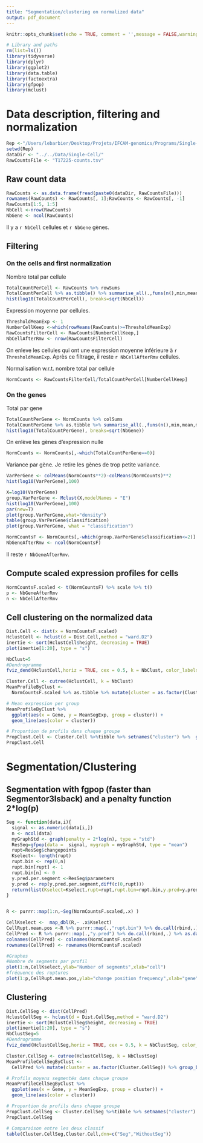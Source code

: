 ```yaml
---
title: "Segmentation/clustering on normalized data"
output: pdf_document
---
```


```r
knitr::opts_chunk$set(echo = TRUE, comment = '',message = FALSE,warning = FALSE)
```



```r
# Library and paths
rm(list=ls())
library(tidyverse)
library(dplyr)
library(ggplot2)
library(data.table)
library(factoextra)
library(gfpop)
library(mclust)
```



# Data description, filtering and normalization
```r
Rep <-"/Users/lebarbier/Desktop/Projets/IFCAM-genomics/Programs/Single-Cell" 
setwd(Rep)
dataDir <- "../../Data/Single-Cell/"
RawCountsFile <- "T17225-counts.tsv"
```

## Raw count data
```r
RawCounts <- as.data.frame(fread(paste0(dataDir, RawCountsFile)))
rownames(RawCounts) <- RawCounts[, 1];RawCounts <- RawCounts[, -1]
RawCounts[1:5, 1:5]
NbCell <-nrow(RawCounts) 
NbGene <- ncol(RawCounts)
```

Il y a `r NbCell` cellules et `r NbGene` gènes.



## Filtering 

### On the cells and first normalization

Nombre total par cellule 
```r
TotalCountPerCell <- RawCounts %>% rowSums 
TotalCountPerCell %>% as.tibble() %>% summarise_all(.,funs(n(),min,mean,median,max))
hist(log10(TotalCountPerCell), breaks=sqrt(NbCell))
```


Expression moyenne par cellules. 
```r
ThresholdMeanExp <- 1
NumberCellKeep <-which(rowMeans(RawCounts)>=ThresholdMeanExp)
RawCountsFilterCell <- RawCounts[NumberCellKeep,]
NbCellAfterRmv <- nrow(RawCountsFilterCell)
```
On enleve les cellules qui ont une expression moyenne inférieure à `r ThresholdMeanExp`. Après ce filtrage, il reste `r NbCellAfterRmv` cellules.


Normalisation w.r.t. nombre total par cellule
```r
NormCounts <- RawCountsFilterCell/TotalCountPerCell[NumberCellKeep]
```


### On the genes
Total par gene 
```r
TotalCountPerGene <- NormCounts %>% colSums
TotalCountPerGene %>% as.tibble %>% summarise_all(.,funs(n(),min,mean,median,max))
hist(log10(TotalCountPerGene), breaks=sqrt(NbGene))
```


On enlève les gènes d'expression nulle
```r
NormCounts <- NormCounts[,-which(TotalCountPerGene==0)]
```

Variance par gène. Je retire les gènes de trop petite variance. 
```r
VarPerGene <- colMeans(NormCounts**2)-colMeans(NormCounts)**2
hist(log10(VarPerGene),100)

X=log10(VarPerGene)
group.VarPerGene <- Mclust(X,modelNames = "E")
hist(log10(VarPerGene),100)
par(new=T)
plot(group.VarPerGene,what="density")
table(group.VarPerGene$classification)
plot(group.VarPerGene, what = "classification")

NormCountsF <- NormCounts[,-which(group.VarPerGene$classification<=2)]
NbGeneAfterRmv <- ncol(NormCountsF)
```
Il reste `r NbGeneAfterRmv`.


## Compute scaled expression profiles for cells
```r
NormCountsF.scaled <- t(NormCountsF) %>% scale %>% t()
p <- NbGeneAfterRmv
n <- NbCellAfterRmv
```


## Cell clustering on the normalized data
```r
Dist.Cell <- dist(x = NormCountsF.scaled)
HclustCell <- hclust(d = Dist.Cell,method = "ward.D2")
inertie <- sort(HclustCell$height, decreasing = TRUE)
plot(inertie[1:20], type = "s")

NbClust=5
#Dendrogramme
fviz_dend(HclustCell,horiz = TRUE, cex = 0.5, k = NbClust, color_labels_by_k = TRUE)

Cluster.Cell <- cutree(HclustCell, k = NbClust)
MeanProfileByClust <-
  NormCountsF.scaled %>% as.tibble %>% mutate(cluster = as.factor(Cluster.Cell)) %>% group_by(cluster) %>%  summarise_all(funs(mean))  %>% gather(value = MeanSegExp, key = Gene, -cluster) 

# Mean expression per group 
MeanProfileByClust %>%
  ggplot(aes(x = Gene, y = MeanSegExp, group = cluster)) +
  geom_line(aes(color = cluster))

# Proportion de profils dans chaque groupe
PropClust.Cell <- Cluster.Cell %>%tibble %>% setnames("cluster") %>%  group_by(cluster) %>% summarise(NbCell=n()) 
PropClust.Cell
```


# Segmentation/Clustering

## Segmentation with fgpop (faster than Segmentor3Isback) and a penalty function 2*log(p)
```r
Seg <- function(data,i){
  signal <- as.numeric(data[i,])
  n <- ncol(data)
  myGraphStd <- graph(penalty = 2*log(n), type = "std")
  ResSeg=gfpop(data =  signal, mygraph = myGraphStd, type = "mean")
  rupt=ResSeg$changepoints 
  Kselect<- length(rupt)
  rupt.bin <- rep(0,n) 
  rupt.bin[rupt] <- 1
  rupt.bin[n] <- 0
  y.pred.per.segment <-ResSeg$parameters
  y.pred <- rep(y.pred.per.segment,diff(c(0,rupt))) 
  return(list(Kselect=Kselect,rupt=rupt,rupt.bin=rupt.bin,y.pred=y.pred))
}


R <- purrr::map(1:n,~Seg(NormCountsF.scaled,.x) )

CellKselect <-  map_dbl(R,~ .x$Kselect)
CellRupt.mean.pos <-R %>% purrr::map(.,"rupt.bin") %>% do.call(rbind,.) %>% colMeans(.)
CellPred <- R %>% purrr::map(.,"y.pred") %>% do.call(rbind,.) %>% as.data.frame() 
colnames(CellPred) <- colnames(NormCountsF.scaled)
rownames(CellPred) <- rownames(NormCountsF.scaled)

#Graphes
#Nombre de segments par profil
plot(1:n,CellKselect,ylab="Number of segments",xlab="cell")
#fréquence des ruptures
plot(1:p,CellRupt.mean.pos,ylab="change position frequency",xlab="gene")
```


## Clustering
```r
Dist.CellSeg <- dist(CellPred)
HclustCellSeg <- hclust(d = Dist.CellSeg,method = "ward.D2")
inertie <- sort(HclustCellSeg$height, decreasing = TRUE)
plot(inertie[1:20], type = "s")
NbClustSeg=5
#Dendrogramme
fviz_dend(HclustCellSeg,horiz = TRUE, cex = 0.5, k = NbClustSeg, color_labels_by_k = TRUE)

Cluster.CellSeg <- cutree(HclustCellSeg, k = NbClustSeg)
MeanProfileCellSegByClust <-
  CellPred %>% mutate(cluster = as.factor(Cluster.CellSeg)) %>% group_by(cluster) %>%  summarise_all(funs(mean))  %>% gather(value = MeanSegExp, key = Gene, -cluster) 

# Profils moyens segmentés dans chaque groupe
MeanProfileCellSegByClust %>%
  ggplot(aes(x = Gene, y = MeanSegExp, group = cluster)) +
  geom_line(aes(color = cluster))

# Proportion de profils dans chaque groupe
PropClust.CellSeg <- Cluster.CellSeg %>%tibble %>% setnames("cluster") %>%  group_by(cluster) %>% summarise(NbCell=n()) 
PropClust.CellSeg

# Comparaison entre les deux classif
table(Cluster.CellSeg,Cluster.Cell,dnn=c("Seg","WithoutSeg"))
```












